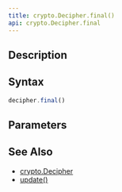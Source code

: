 ```yaml
---
title: crypto.Decipher.final()
api: crypto.Decipher.final
---
```


## Description

<Summary/>

## Syntax

``` js
decipher.final()
```

## Parameters

<Parameters/>

## See Also

* [crypto.Decipher](/reference/api/crypto/Decipher)
* [update()](/reference/api/crypto/Decipher/update)
